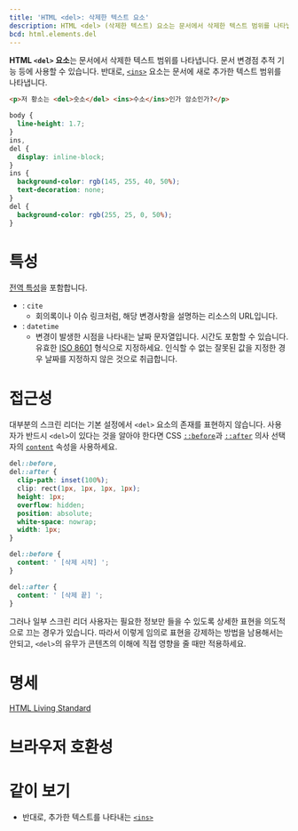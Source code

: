 ```yaml
---
title: 'HTML <del>: 삭제한 텍스트 요소'
description: HTML <del> (삭제한 텍스트) 요소는 문서에서 삭제한 텍스트 범위를 나타냅니다.
bcd: html.elements.del
---
```


**HTML `<del>` 요소**는 문서에서 삭제한 텍스트 범위를 나타냅니다. 문서 변경점 추적 기능 등에 사용할 수 있습니다. 반대로, [`<ins>`](./ins) 요소는 문서에 새로 추가한 텍스트 범위를 나타냅니다.

```html hidden name=demo
<p>저 황소는 <del>숫소</del> <ins>수소</ins>인가 암소인가?</p>
```

```css hidden name=demo
body {
  line-height: 1.7;
}
ins,
del {
  display: inline-block;
}
ins {
  background-color: rgb(145, 255, 40, 50%);
  text-decoration: none;
}
del {
  background-color: rgb(255, 25, 0, 50%);
}
```

<LiveExample height={140} lang="html" name="demo" />

# 특성

[전역 특성](/docs/Web/HTML/Global_attributes)을 포함합니다.

- : `cite`
  - 회의록이나 이슈 링크처럼, 해당 변경사항을 설명하는 리소스의 URL입니다.
- : `datetime`
  - 변경이 발생한 시점을 나타내는 날짜 문자열입니다. 시간도 포함할 수 있습니다. 유효한 [ISO 8601](https://www.iso.org/iso-8601-date-and-time-format.html) 형식으로 지정하세요. 인식할 수 없는 잘못된 값을 지정한 경우 날짜를 지정하지 않은 것으로 취급합니다.

# 접근성

대부분의 스크린 리더는 기본 설정에서 `<del>` 요소의 존재를 표현하지 않습니다. 사용자가 반드시 `<del>`이 있다는 것을 알아야 한다면 CSS [`::before`]()과 [`::after`]() 의사 선택자의 [`content`]() 속성을 사용하세요.

```css
del::before,
del::after {
  clip-path: inset(100%);
  clip: rect(1px, 1px, 1px, 1px);
  height: 1px;
  overflow: hidden;
  position: absolute;
  white-space: nowrap;
  width: 1px;
}

del::before {
  content: ' [삭제 시작] ';
}

del::after {
  content: ' [삭제 끝] ';
}
```

그러나 일부 스크린 리더 사용자는 필요한 정보만 들을 수 있도록 상세한 표현을 의도적으로 끄는 경우가 있습니다. 따라서 이렇게 임의로 표현을 강제하는 방법을 남용해서는 안되고, `<del>`의 유무가 콘텐츠의 이해에 직접 영향을 줄 때만 적용하세요.

# 명세

[HTML Living Standard](https://html.spec.whatwg.org/multipage/edits.html#the-del-element)

# 브라우저 호환성

<BrowserCompat data={props.bcd} />

# 같이 보기

- 반대로, 추가한 텍스트를 나타내는 [`<ins>`](./ins)
